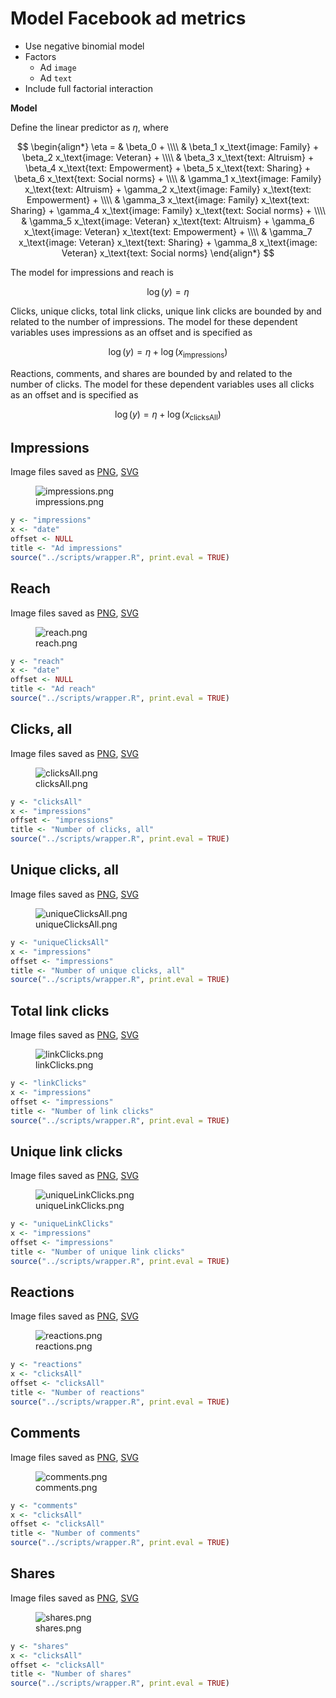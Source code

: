 # Model Facebook ad metrics

* Use negative binomial model
* Factors
  * Ad `image`
  * Ad `text`
* Include full factorial interaction

**Model**

Define the linear predictor as $\eta$, where

$$
\begin{align*}
\eta = & \beta_0 + \\\\
       & \beta_1 x_\text{image: Family} + 
         \beta_2 x_\text{image: Veteran} + \\\\
       & \beta_3 x_\text{text: Altruism} + 
         \beta_4 x_\text{text: Empowerment} + 
         \beta_5 x_\text{text: Sharing} + 
         \beta_6 x_\text{text: Social norms} + \\\\
       & \gamma_1 x_\text{image: Family} x_\text{text: Altruism} + 
         \gamma_2 x_\text{image: Family} x_\text{text: Empowerment} +  \\\\
       & \gamma_3 x_\text{image: Family} x_\text{text: Sharing} + 
         \gamma_4 x_\text{image: Family} x_\text{text: Social norms} + \\\\
       & \gamma_5 x_\text{image: Veteran} x_\text{text: Altruism} + 
         \gamma_6 x_\text{image: Veteran} x_\text{text: Empowerment} +  \\\\
       & \gamma_7 x_\text{image: Veteran} x_\text{text: Sharing} + 
         \gamma_8 x_\text{image: Veteran} x_\text{text: Social norms}
\end{align*}
$$

The model for impressions and reach is

$$
\log(y) = \eta
$$

Clicks, unique clicks, total link clicks, unique link clicks are bounded by and related to the number of impressions.
The model for these dependent variables uses impressions as an offset and is specified as

$$
\log(y) = \eta + \log(x_\text{impressions})
$$

Reactions, comments, and shares are bounded by and related to the number of clicks.
The model for these dependent variables uses all clicks as an offset and is specified as

$$
\log(y) = \eta + \log(x_\text{clicksAll})
$$


## Impressions

Image files saved as [PNG](../figures/impressions.png), [SVG](../figures/impressions.svg)

![impressions.png](../figures/impressions.png)

```r
y <- "impressions"
x <- "date"
offset <- NULL
title <- "Ad impressions"
source("../scripts/wrapper.R", print.eval = TRUE)
```


## Reach

Image files saved as [PNG](../figures/reach.png), [SVG](../figures/reach.svg)

![reach.png](../figures/reach.png)

```r
y <- "reach"
x <- "date"
offset <- NULL
title <- "Ad reach"
source("../scripts/wrapper.R", print.eval = TRUE)
```


## Clicks, all

Image files saved as [PNG](../figures/clicksAll.png), [SVG](../figures/clicksAll.svg)

![clicksAll.png](../figures/clicksAll.png)

```r
y <- "clicksAll"
x <- "impressions"
offset <- "impressions"
title <- "Number of clicks, all"
source("../scripts/wrapper.R", print.eval = TRUE)
```


## Unique clicks, all

Image files saved as [PNG](../figures/uniqueClicksAll.png), [SVG](../figures/uniqueClicksAll.svg)

![uniqueClicksAll.png](../figures/uniqueClicksAll.png)

```r
y <- "uniqueClicksAll"
x <- "impressions"
offset <- "impressions"
title <- "Number of unique clicks, all"
source("../scripts/wrapper.R", print.eval = TRUE)
```


## Total link clicks

Image files saved as [PNG](../figures/linkClicks.png), [SVG](../figures/linkClicks.svg)

![linkClicks.png](../figures/linkClicks.png)

```r
y <- "linkClicks"
x <- "impressions"
offset <- "impressions"
title <- "Number of link clicks"
source("../scripts/wrapper.R", print.eval = TRUE)
```


## Unique link clicks

Image files saved as [PNG](../figures/uniqueLinkClicks.png), [SVG](../figures/uniqueLinkClicks.svg)

![uniqueLinkClicks.png](../figures/uniqueLinkClicks.png)

```r
y <- "uniqueLinkClicks"
x <- "impressions"
offset <- "impressions"
title <- "Number of unique link clicks"
source("../scripts/wrapper.R", print.eval = TRUE)
```


## Reactions

Image files saved as [PNG](../figures/reactions.png), [SVG](../figures/reactions.svg)

![reactions.png](../figures/reactions.png)

```r
y <- "reactions"
x <- "clicksAll"
offset <- "clicksAll"
title <- "Number of reactions"
source("../scripts/wrapper.R", print.eval = TRUE)
```


## Comments

Image files saved as [PNG](../figures/comments.png), [SVG](../figures/comments.svg)

![comments.png](../figures/comments.png)

```r
y <- "comments"
x <- "clicksAll"
offset <- "clicksAll"
title <- "Number of comments"
source("../scripts/wrapper.R", print.eval = TRUE)
```


## Shares

Image files saved as [PNG](../figures/shares.png), [SVG](../figures/shares.svg)

![shares.png](../figures/shares.png)

```r
y <- "shares"
x <- "clicksAll"
offset <- "clicksAll"
title <- "Number of shares"
source("../scripts/wrapper.R", print.eval = TRUE)
```
